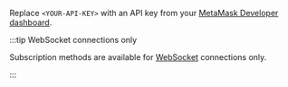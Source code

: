 Replace `<YOUR-API-KEY>` with an API key from your [MetaMask Developer dashboard](https://developer.metamask.io/).

:::tip WebSocket connections only

Subscription methods are available for [WebSocket](../../../concepts/websockets.md) connections only.

:::
